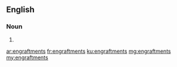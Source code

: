 ==English==

===Noun===
{{head|en|plural}}

# {{plural of|engraftment|lang=en}}

[[ar:engraftments]]
[[fr:engraftments]]
[[ku:engraftments]]
[[mg:engraftments]]
[[my:engraftments]]